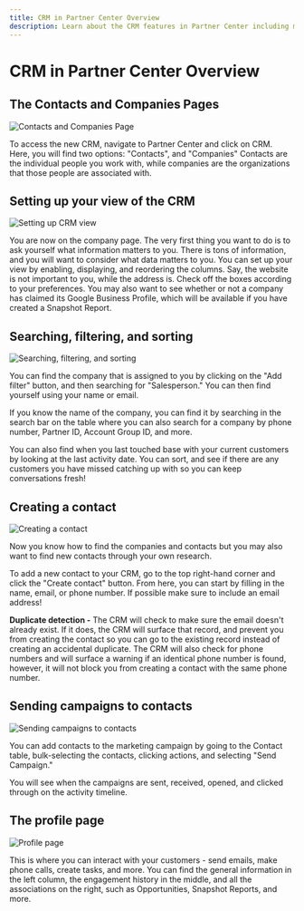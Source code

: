 ```yaml
---
title: CRM in Partner Center Overview
description: Learn about the CRM features in Partner Center including managing contacts, companies, and setting up your view.
---
```


# CRM in Partner Center Overview

## The Contacts and Companies Pages

![Contacts and Companies Page](./img/crm/crm-overview/contacts-companies-page.jpg)

To access the new CRM, navigate to Partner Center and click on CRM. Here, you will find two options: "Contacts", and "Companies" Contacts are the individual people you work with, while companies are the organizations that those people are associated with.

## Setting up your view of the CRM

![Setting up CRM view](./img/crm/crm-overview/setting-up-view.jpg)

You are now on the company page. The very first thing you want to do is to ask yourself what information matters to you. There is tons of information, and you will want to consider what data matters to you. You can set up your view by enabling, displaying, and reordering the columns. Say, the website is not important to you, while the address is. Check off the boxes according to your preferences. You may also want to see whether or not a company has claimed its Google Business Profile, which will be available if you have created a Snapshot Report.

## Searching, filtering, and sorting

![Searching, filtering, and sorting](./img/crm/crm-overview/searching-filtering-sorting.jpg)

You can find the company that is assigned to you by clicking on the "Add filter" button, and then searching for "Salesperson." You can then find yourself using your name or email.

If you know the name of the company, you can find it by searching in the search bar on the table where you can also search for a company by phone number, Partner ID, Account Group ID, and more.

You can also find when you last touched base with your current customers by looking at the last activity date. You can sort, and see if there are any customers you have missed catching up with so you can keep conversations fresh!

## Creating a contact

![Creating a contact](./img/crm/crm-overview/creating-contact.jpg)

Now you know how to find the companies and contacts but you may also want to find new contacts through your own research.

To add a new contact to your CRM, go to the top right-hand corner and click the "Create contact" button. From here, you can start by filling in the name, email, or phone number. If possible make sure to include an email address!

**Duplicate detection -** The CRM will check to make sure the email doesn't already exist. If it does, the CRM will surface that record, and prevent you from creating the contact so you can go to the existing record instead of creating an accidental duplicate. The CRM will also check for phone numbers and will surface a warning if an identical phone number is found, however, it will not block you from creating a contact with the same phone number.

## Sending campaigns to contacts

![Sending campaigns to contacts](./img/crm/crm-overview/sending-campaigns.jpg)

You can add contacts to the marketing campaign by going to the Contact table, bulk-selecting the contacts, clicking actions, and selecting "Send Campaign."

You will see when the campaigns are sent, received, opened, and clicked through on the activity timeline.

## The profile page

![Profile page](./img/crm/crm-overview/profile-page.jpg)

This is where you can interact with your customers - send emails, make phone calls, create tasks, and more. You can find the general information in the left column, the engagement history in the middle, and all the associations on the right, such as Opportunities, Snapshot Reports, and more.